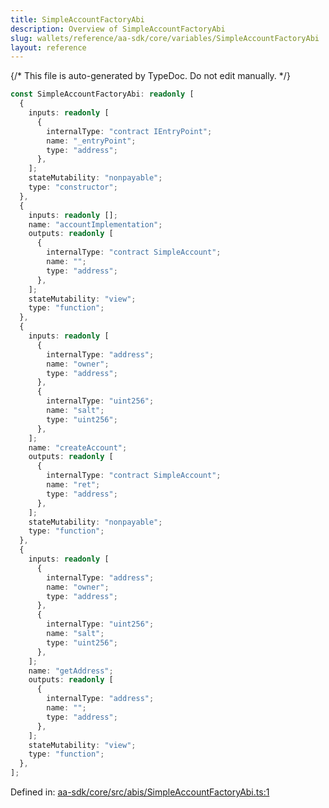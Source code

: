 ```yaml
---
title: SimpleAccountFactoryAbi
description: Overview of SimpleAccountFactoryAbi
slug: wallets/reference/aa-sdk/core/variables/SimpleAccountFactoryAbi
layout: reference
---
```


{/* This file is auto-generated by TypeDoc. Do not edit manually. */}

```ts
const SimpleAccountFactoryAbi: readonly [
  {
    inputs: readonly [
      {
        internalType: "contract IEntryPoint";
        name: "_entryPoint";
        type: "address";
      },
    ];
    stateMutability: "nonpayable";
    type: "constructor";
  },
  {
    inputs: readonly [];
    name: "accountImplementation";
    outputs: readonly [
      {
        internalType: "contract SimpleAccount";
        name: "";
        type: "address";
      },
    ];
    stateMutability: "view";
    type: "function";
  },
  {
    inputs: readonly [
      {
        internalType: "address";
        name: "owner";
        type: "address";
      },
      {
        internalType: "uint256";
        name: "salt";
        type: "uint256";
      },
    ];
    name: "createAccount";
    outputs: readonly [
      {
        internalType: "contract SimpleAccount";
        name: "ret";
        type: "address";
      },
    ];
    stateMutability: "nonpayable";
    type: "function";
  },
  {
    inputs: readonly [
      {
        internalType: "address";
        name: "owner";
        type: "address";
      },
      {
        internalType: "uint256";
        name: "salt";
        type: "uint256";
      },
    ];
    name: "getAddress";
    outputs: readonly [
      {
        internalType: "address";
        name: "";
        type: "address";
      },
    ];
    stateMutability: "view";
    type: "function";
  },
];
```

Defined in: [aa-sdk/core/src/abis/SimpleAccountFactoryAbi.ts:1](https://github.com/alchemyplatform/aa-sdk/blob/17aad1f572375d42a06c7e3238078a88a435d459/aa-sdk/core/src/abis/SimpleAccountFactoryAbi.ts#L1)
